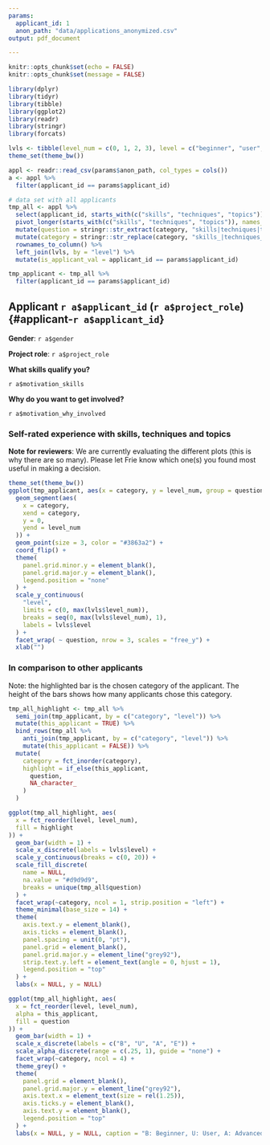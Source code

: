 ```yaml
---
params:
  applicant_id: 1
  anon_path: "data/applications_anonymized.csv"
output: pdf_document

---
```

<!-- THIS FILE IS NOT SUPPOSED TO BE KNITTED BY HAND
    INSTEAD IT IS KNIT AUTOMATICALLY 
    BY THE APPLICATIONS_REPORT.RMD FILE FOR EACH APPLICANT.
    YOU CAN EDIT THIS FILE IF YOU WANT TO CHANGE THE INFORMATION DISPLAYED FOR EACH APPLICANT
-->
```r
knitr::opts_chunk$set(echo = FALSE)
knitr::opts_chunk$set(message = FALSE)

library(dplyr)
library(tidyr)
library(tibble)
library(ggplot2)
library(readr)
library(stringr)
library(forcats)

lvls <- tibble(level_num = c(0, 1, 2, 3), level = c("beginner", "user", "advanced", "expert"))
theme_set(theme_bw())
```

```r
appl <- readr::read_csv(params$anon_path, col_types = cols())
a <- appl %>% 
  filter(applicant_id == params$applicant_id)
```

```r
# data set with all applicants
tmp_all <- appl %>% 
  select(applicant_id, starts_with(c("skills", "techniques", "topics"))) %>% 
  pivot_longer(starts_with(c("skills", "techniques", "topics")), names_to = "category", values_to = "level") %>% 
  mutate(question = stringr::str_extract(category, "skills|techniques|topics")) %>% 
  mutate(category = stringr::str_replace(category, "skills_|techniques_|topics_", "")) %>% 
  rownames_to_column() %>% 
  left_join(lvls, by = "level") %>% 
  mutate(is_applicant_val = applicant_id == params$applicant_id)

tmp_applicant <- tmp_all %>% 
  filter(applicant_id == params$applicant_id)
```

## Applicant `r a$applicant_id` (`r a$project_role`) {#applicant-`r a$applicant_id`}
**Gender**: `r a$gender`

**Project role**: `r a$project_role`

**What skills qualify you?**

`r a$motivation_skills`

**Why do you want to get involved?**

`r a$motivation_why_involved`

### Self-rated experience with skills, techniques and topics 
**Note for reviewers**: We are currently evaluating the different plots (this is why there are so many). Please let Frie know which one(s) you found most useful in making a decision. 

```r
theme_set(theme_bw())
ggplot(tmp_applicant, aes(x = category, y = level_num, group = question)) +
  geom_segment(aes(
    x = category,
    xend = category,
    y = 0,
    yend = level_num
  )) +
  geom_point(size = 3, color = "#3863a2") +
  coord_flip() +
  theme(
    panel.grid.minor.y = element_blank(),
    panel.grid.major.y = element_blank(),
    legend.position = "none"
  ) +
  scale_y_continuous(
    "level",
    limits = c(0, max(lvls$level_num)),
    breaks = seq(0, max(lvls$level_num), 1),
    labels = lvls$level
  ) +
  facet_wrap( ~ question, nrow = 3, scales = "free_y") +
  xlab("")
```

### In comparison to other applicants
Note: the highlighted bar is the chosen category of the applicant. The height of the bars shows how many applicants chose this category.

```r
tmp_all_highlight <- tmp_all %>%
  semi_join(tmp_applicant, by = c("category", "level")) %>%
  mutate(this_applicant = TRUE) %>%
  bind_rows(tmp_all %>%
    anti_join(tmp_applicant, by = c("category", "level")) %>%
    mutate(this_applicant = FALSE)) %>%
  mutate(
    category = fct_inorder(category),
    highlight = if_else(this_applicant,
      question,
      NA_character_
    )
  )

ggplot(tmp_all_highlight, aes(
  x = fct_reorder(level, level_num),
  fill = highlight
)) +
  geom_bar(width = 1) +
  scale_x_discrete(labels = lvls$level) +
  scale_y_continuous(breaks = c(0, 20)) +
  scale_fill_discrete(
    name = NULL,
    na.value = "#d9d9d9",
    breaks = unique(tmp_all$question)
  ) +
  facet_wrap(~category, ncol = 1, strip.position = "left") +
  theme_minimal(base_size = 14) +
  theme(
    axis.text.y = element_blank(),
    axis.ticks = element_blank(),
    panel.spacing = unit(0, "pt"),
    panel.grid = element_blank(),
    panel.grid.major.y = element_line("grey92"),
    strip.text.y.left = element_text(angle = 0, hjust = 1),
    legend.position = "top"
  ) +
  labs(x = NULL, y = NULL)
```

```r
ggplot(tmp_all_highlight, aes(
  x = fct_reorder(level, level_num),
  alpha = this_applicant,
  fill = question
)) +
  geom_bar(width = 1) +
  scale_x_discrete(labels = c("B", "U", "A", "E")) +
  scale_alpha_discrete(range = c(.25, 1), guide = "none") +
  facet_wrap(~category, ncol = 4) +
  theme_grey() +
  theme(
    panel.grid = element_blank(),
    panel.grid.major.y = element_line("grey92"),
    axis.text.x = element_text(size = rel(1.25)),
    axis.ticks.y = element_blank(),
    axis.text.y = element_blank(),
    legend.position = "top"
  ) +
  labs(x = NULL, y = NULL, caption = "B: Beginner, U: User, A: Advanced, E: Expert")
```
